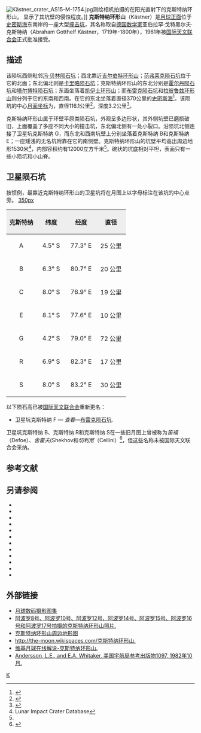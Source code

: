 {{lunar crater data|
 image=Kästner crater 4178 h1.jpg|
 caption=月球轨道器4号拍摄的图像|
 latitude=6.9|
 N_or_S=S|
 longitude=78.94|
 E_or_W=E|
 diameter=116.1公里|
 depth=3.2公里|
 colong=283|
 eponym=亚伯拉罕·戈·克斯特纳}}
[[Image:Kästner_crater_AS15-M-1754.jpg|thumb]]测绘相机拍摄的在阳光直射下的克斯特纳环形山， 显示了其坑壁的侵蚀程度。]]
'''克斯特纳环形山'''（Kästner）是[[月球正面|月球正面]]位于[[史密斯海|史密斯海]]东南岸的一座大型[[撞击坑|撞击坑]]，其名称取自[[德国|德国]][[数学家|数学家]]亚伯拉罕·戈特黑尔夫·克斯特纳（Abraham Gotthelf Kästner，1719年-1800年），1961年被[[国际天文联合会|国际天文联合会]]正式批准接受。

==描述==
该陨坑西侧毗邻[[冯·贝林陨石坑|冯·贝林陨石坑]]；西北靠近[[吉尔伯特环形山|吉尔伯特环形山]]；[[范弗莱克陨石坑|范弗莱克陨石坑]]位于它的北面；东北偏北则是[[卡里略陨石坑|卡里略陨石坑]]；克斯特纳环形山的东北分别是[[霍尔丹陨石坑|霍尔丹陨石坑]]和[[塔尔博特陨石坑|塔尔博特陨石坑]]；东面坐落着[[凯伊士环形山|凯伊士环形山]]；而[[布雷克陨石坑|布雷克陨石坑]]和[[拉彼鲁兹环形山|拉彼鲁兹环形山]]则分列于它的东南和西南。在它的东北坐落着直径370公里的[[史密斯海|史密斯海]]<ref>{{Cite web |url=http://planetarynames.wr.usgs.gov/images/Lunar/lac_81_lo.pdf |title=.pdf Crater Kästner on LAC-81 map |accessdate=2016-08-08 |archive-date=2013-02-20 |archive-url=https://web.archive.org/web/20130220184629/http://planetarynames.wr.usgs.gov/images/Lunar/lac_81_lo.pdf |dead-url=no }}</ref>。该陨坑的中心[[月面坐标|月面坐标]]为{{Coord|6.9|S|78.94|E|globe:Moon|nogoogle=1|noosm=1}}，直径116.1公里<ref name="IAU">{{Cite web |url=http://planetarynames.wr.usgs.gov/Feature/3182 |title=Directory of the International Astronomical Union |accessdate=2016-08-08 |archive-date=2018-06-28 |archive-url=https://web.archive.org/web/20180628153908/https://planetarynames.wr.usgs.gov/Feature/3182 |dead-url=no }}</ref>，深度3.2公里<ref>{{Cite web |url=http://fisherka.csolutionshosting.net/astronote/plan/craterdepth/html/CraterDepthFeatureNameWestfall.html |title=John E. Westfall's Atlas of the Lunar Terminator, Cambridge Univ. Press (2000) |accessdate=2016-08-08 |archive-date=2014-12-18 |archive-url=https://archive.today/20141218234310/http://fisherka.csolutionshosting.net/astronote/plan/craterdepth/html/CraterDepthFeatureNameWestfall.html |dead-url=no }}</ref>。

克斯特纳环形山属于环壁平原类陨石坑，外观呈多边形状，其外侧坑壁已磨损破旧，上面覆盖了多座不同大小的撞击坑，东北偏北侧有一处小裂口。沿陨坑北侧连接了卫星坑克斯特纳 G，而东北和西南坑壁上分别坐落着克斯特纳 B和克斯特纳 E；一座矮浅的无名坑附靠在它的南侧壁。克斯特纳环形山的坑壁平均高出周边地形1530米<ref name=LICD>Lunar Impact Crater Database</ref>，内部容积约有12000立方千米<ref name="LICD"/>。碗状的坑底相对平坦，表面只有一些小陨坑和小山脊。

==卫星陨石坑==
按惯例，最靠近克斯特纳环形山的卫星坑将在月图上以字母标注在该坑的中心点旁。
[[image:Kastner_sattelite_craters_map.jpg|350px]]

{| class="wikitable"
!width="25%" style="background:#eeeeee;" |克斯特纳 
!width="25%" style="background:#eeeeee;" |纬度
!width="25%" style="background:#eeeeee;" |经度
!width="25%" style="background:#eeeeee;" |直径
|-
|align="center"|A
|align="center"|4.5° S
|align="center"|77.3° E
|align="center"|25 公里
|-
|align="center"|B
|align="center"|6.3° S
|align="center"|80.7° E
|align="center"|20 公里
|-
|align="center"|C
|align="center"|8.0° S
|align="center"|76.9° E
|align="center"|19 公里
|-
|align="center"|E
|align="center"|8.1° S
|align="center"|77.6° E
|align="center"|10 公里
|-
|align="center"|G
|align="center"|4.2° S
|align="center"|79.0° E
|align="center"|72 公里
|-
|align="center"|R
|align="center"|6.9° S
|align="center"|82.3° E
|align="center"|17 公里
|-
|align="center"|S
|align="center"|8.0° S
|align="center"|83.2° E
|align="center"|30 公里
|}{{clear}}
以下陨石高已被[[国际天文联合会|国际天文联合会]]重新更名：
* 卫星坑克斯特纳 F — ''查看''—[[布雷克陨石坑|布雷克陨石坑]].

卫星坑克斯特纳 B、克斯特纳 R和克斯特纳 S在一些旧月图上曾被称为''笛福''（Defoe）、''舍霍夫''(Shekhov和''切利尼''（Cellini）<ref>{{Cite web |url=http://www.lpi.usra.edu/resources/mapcatalog/LTO/lto81b4_1/ |title=LTO-81B4 Kiess |accessdate=2016-08-08 |archive-date=2017-01-06 |archive-url=https://web.archive.org/web/20170106102320/http://www.lpi.usra.edu/resources/mapcatalog/LTO/lto81b4_1/ |dead-url=no }}</ref>，但这些名称未被国际天文联合会采纳。

==参考文献==
{{Reflist}}

==另请参阅==
{{reflist}}
{{refbegin}}
* {{cite book
  | last1 = Andersson
  | first1 = L. E.
  | last2 = Whitaker
  | first2 = E. A.
  | authorlink2 = Ewen Whitaker
  | date = 1982
  | title = [[NASA|NASA]] Catalogue of Lunar Nomenclature
  | publisher = NASA RP-1097
  | ref = harv
  }}
* {{cite web
  | last = Blue
  | first = Jennifer
  | date = July 25, 2007
  | title = Gazetteer of Planetary Nomenclature
  | publisher = [[United_States_Geological_Survey|USGS]]
  | url = http://planetarynames.wr.usgs.gov/
  | accessdate = 2007-08-05
  | ref = harv
  | archive-date = 2018-12-25
  | archive-url = https://web.archive.org/web/20181225170157/https://planetarynames.wr.usgs.gov/
  | dead-url = no
  }}
* {{cite book
  | last1 = Bussey
  | first1 = B.
  | authorlink1 = Ben Bussey
  | last2 = Spudis
  | first2 = P.
  | authorlink2 = Paul Spudis
  | date = 2004
  | title = The Clementine Atlas of the Moon
  | publisher = Cambridge University Press
  | location = New York
  | isbn = 978-0-521-81528-4
  | ref = harv
  }}
* {{cite book
  | last1 = Cocks
  | first1 = Elijah E.
  | last2 = Cocks
  | first2 = Josiah C.
  | date = 1995
  | title = Who's Who on the Moon: A Biographical Dictionary of Lunar Nomenclature
  | url = https://archive.org/details/isbn_9780936389271
  | publisher = Tudor Publishers
  | isbn = 978-0-936389-27-1
  | ref = harv
  }}
* {{cite web
  | last = McDowell
  | first = Jonathan
  | date = July 15, 2007
  | url = http://host.planet4589.org/astro/lunar/
  | title = Lunar Nomenclature
  | publisher = Jonathan's Space Report
  | accessdate = 2007-10-24
  | ref = harv
  | archive-date = 2018-12-25
  | archive-url = https://web.archive.org/web/20181225170156/http://host.planet4589.org/astro/lunar/
  | dead-url = no
  }}
* {{cite journal| last1 = Menzel| first1 = D. H.| last2 = Minnaert| first2 = M.| last3 = Levin| first3 = B.| last4 = Dollfus| first4 = A.| last5 = Bell| first5 = B.| title = Report on Lunar Nomenclature by the Working Group of Commission 17 of the IAU| doi = 10.1007/BF00171763| journal = Space Science Reviews| volume = 12| issue = 2| pages = 136–186| year = 1971| pmid = | pmc =| bibcode = 1971SSRv...12..136M| ref = harv}}
* {{cite book
  | first = Patrick
  | last = Moore
  | authorlink = Patrick Moore
  | date = 2001
  | title = On the Moon
  | url = https://archive.org/details/patrickmooreonmo00patr
  | publisher = Sterling Publishing Co
  | isbn = 978-0-304-35469-6
  | ref = harv
  }}
* {{cite book
  | first = Fred W.
  | last = Price
  | date = 1988
  | title = The Moon Observer's Handbook
  | publisher = Cambridge University Press
  | isbn = 978-0-521-33500-3
  | ref = harv
  }}
* {{cite book
  | last = Rükl
  | first = Antonín
  | authorlink = Antonín Rükl
  | date = 1990
  | title = Atlas of the Moon
  | publisher = Kalmbach Books
  | isbn = 978-0-913135-17-4
  | ref = harv
  }}
* {{cite book
  | last = Webb
  | first = Rev. T. W.
  | authorlink = Thomas William Webb
  | date = 1962
  | title = Celestial Objects for Common Telescopes
  | url = https://archive.org/details/celestialobjects00webb
  | edition = 6th revised
  | publisher = Dover
  | isbn = 978-0-486-20917-3
  | ref = harv
  }}
* {{cite book
  | first = Ewen A.
  | last = Whitaker
  | authorlink = Ewen Whitaker
  | date = 1999
  | title = Mapping and Naming the Moon
  | publisher = Cambridge University Press
  | isbn = 978-0-521-62248-6
  | ref = harv
  }}
* {{cite book
  | first = Peter T.
  | last = Wlasuk
  | date = 2000
  | title = Observing the Moon
  | publisher = Springer
  | isbn = 978-1-85233-193-1
  | ref = harv
 }}
{{refend}}

==外部链接==
*[http://www.lpi.usra.edu/resources/lunar_orbiter/bin/srch_nam.shtml?Kastner%7C0 月球数码摄影图集] {{Wayback|url=http://www.lpi.usra.edu/resources/lunar_orbiter/bin/srch_nam.shtml?Kastner%7C0 |date=20201127013130 }}
*[http://www.lpi.usra.edu/resources/apollo/search/feature/?feature=Kastner 阿波罗8号、阿波罗10号、阿波罗12号、阿波罗14号、阿波罗15号、阿波罗16号和阿波罗17号拍摄的克斯特纳环形山照片.] {{Wayback|url=http://www.lpi.usra.edu/resources/apollo/search/feature/?feature=Kastner |date=20201127013838 }}
*[http://www.lpi.usra.edu/resources/mapcatalog/LTO/lto81a3_1/ 克斯特纳环形山周边地形图] {{Wayback|url=http://www.lpi.usra.edu/resources/mapcatalog/LTO/lto81a3_1/ |date=20201127014422 }}
*[https://web.archive.org/web/20150324134449/http://www.lpod.org/?m=20061206 http://the-moon.wikispaces.com/克斯特纳环形山.]
*[http://the-moon.wikispaces.com/Kästner 维基月球在线解说-克斯特纳环形山.] {{Wayback|url=http://the-moon.wikispaces.com/K%C3%A4stner |date=20180530175740 }} 
*[http://planet4589.org/astro/lunar/RP-1097.pdf Andersson, L.E., and E.A. Whitaker, 美国宇航局参考出版物1097, 1982年10月.]{{Wayback|url=http://planet4589.org/astro/lunar/RP-1097.pdf |date=20141006125838 }}

[[Category:月球环形山|K]]